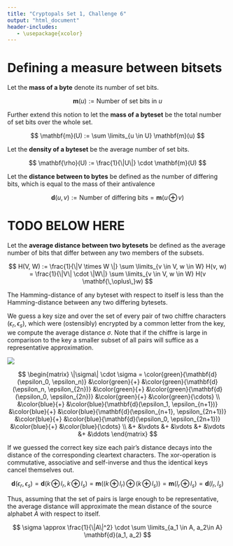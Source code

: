 ```yaml
---
title: "Cryptopals Set 1, Challenge 6"
output: "html_document"
header-includes:
   - \usepackage{xcolor}
---
```


\usepackage{xcolor}
\newcommand{\ubytes}{\mathbf{U_N}}
\newcommand{\xor}{\mathbf{\,\oplus\,}}
\newcommand{\hm}{\mathbf{m}}
\newcommand{\hdens}{\mathbf{\rho}}
\newcommand{\hdist}[2]{\mathbf{d}(#1, #2)}
\newcommand{\hmass}[1]{\mathbf{m}(#1)}

# Defining a measure between bitsets

Let the **mass of a byte** denote its number of set bits.

$$
\hm(u) := \text{Number of set bits in }u
$$

Further extend this notion to let the **mass of a byteset** be the total number of set bits over the whole set.

$$
\hm(U) := \sum \limits_{u \in U} \hm(u)
$$

Let the **density of a byteset** be the average number of set bits.

$$
\hdens(U) := \frac{1}{\|U\|} \cdot \hm(U)
$$

Let the **distance between to bytes** be defined as the number of differing bits, which is equal to the mass of their antivalence

$$
\hdist{u}{v} := \text{Number of differing bits} = \hm(u \xor v)
$$

# TODO BELOW HERE
Let the **average distance between two bytesets** be defined as the average number of bits that differ between any two members of the subsets.

$$
H(V, W) := \frac{1}{\|V \times W \|} \sum \limits_{v \in V, w \in W} H(v, w) = \frac{1}{\|V\| \cdot \|W\|} \sum \limits_{v \in V, w \in W} H(v \xor w)
$$

The Hamming-distance of any byteset with respect to itself is less than the Hamming-distance between any two differing bytesets.

We guess a key size and over the set of every pair of two chiffre characters $(\epsilon_r, \epsilon_s)$, which were (ostensibly) encrypted by a common letter from the key, we compute the average distance $\sigma$. Note that if the chiffre is large in comparison to the key a smaller subset of all pairs will suffice as a representative approximation.

![](assets/s1c6.jpg)

$$
\begin{matrix}
   \|\sigma\| \cdot \sigma = \color{green}{\hdist{\epsilon_0}{\epsilon_n}}     &\color{green}{+}  &\color{green}{\hdist{\epsilon_n}{\epsilon_{2n}}}       &\color{green}{+} &\color{green}{\hdist{\epsilon_0}{\epsilon_{2n}}}   &\color{green}{+} &\color{green}{\cdots} \\
 &\color{blue}{+} &\color{blue}{\hdist{\epsilon_1}{\epsilon_{n+1}}} &\color{blue}{+} &\color{blue}{\hdist{\epsilon_{n+1}}{\epsilon_{2n+1}}} &\color{blue}{+} &\color{blue}{\hdist{\epsilon_0}{\epsilon_{2n+1}}} &\color{blue}{+} &\color{blue}{\cdots} \\
 &+ &\vdots               &+ &\vdots                    &+ &\vdots                &+ &\ddots
\end{matrix}
$$

If we guessed the correct key size each pair's distance decays into the distance of the corresponding cleartext characters. The xor-operation is commutative, associative and self-inverse and thus the identical keys cancel themselves out.

$$
\hdist{\epsilon_r}{\epsilon_s} = \hdist{k \xor l_r}{k \xor l_s} = \hmass{(k \xor l_r) \xor (k \xor l_s)} = \hmass{l_r \xor l_s} = \hdist{l_r}{l_s}
$$

Thus, assuming that the set of pairs is large enough to be representative, the average distance will approximate the mean distance of the source alphabet $A$ with respect to itself.

$$
\sigma \approx \frac{1}{\|A\|^2} \cdot \sum \limits_{a_1 \in A, a_2\in A} \hdist{a_1}{a_2}
$$
